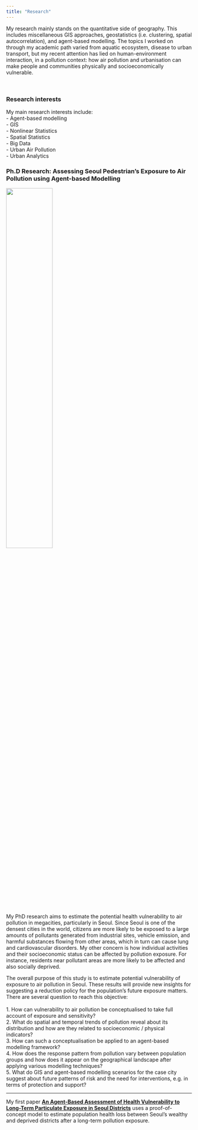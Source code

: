 ```yaml
---
title: "Research"
---
```


My research mainly stands on the quantitative side of geography. This includes miscellaneous GIS approaches, geostatistics (i.e. clustering, spatial autocorrelation), and agent-based modelling. The topics I worked on through my academic path varied from aquatic ecosystem, disease to urban transport, but my recent attention has lied on human-environment interaction, in a pollution context: how air pollution and urbanisation can make people and communities physically and socioeconomically vulnerable.

<br>

### Research interests 
My main research interests include: <br>
 - Agent-based modelling <br>
 - GIS <br>
 - Nonlinear Statistics <br>
 - Spatial Statistics <br>
 - Big Data <br>
 - Urban Air Pollution <br>
 - Urban Analytics <br>


### Ph.D Research: Assessing Seoul Pedestrian's Exposure to Air Pollution using Agent-based Modelling
![](images/seoul.jpg){width=50% .external}

My PhD research aims to estimate the potential health vulnerability to air pollution in megacities, particularly in Seoul. Since Seoul is one of the densest cities in the world, citizens are more likely to be exposed to a large amounts of pollutants generated from industrial sites, vehicle emission, and harmful substances flowing from other areas, which in turn can cause lung and cardiovascular disorders. My other concern is how individual activities and their socioeconomic status can be affected by pollution exposure. For instance, residents near pollutant areas are more likely to be affected and also socially deprived.

The overall purpose of this study is to estimate potential vulnerability of exposure to air pollution in Seoul. These results will provide new insights for suggesting a reduction policy for the population’s future exposure matters. There are several question to reach this objective: <br><br>
  1.	How can vulnerability to air pollution be conceptualised to take full account of exposure and sensitivity? <br>
  2.	What do spatial and temporal trends of pollution reveal about its distribution and how are they related to socioeconomic / physical indicators? <br>
  3.	How can such a conceptualisation be applied to an agent-based modelling framework? <br>
  4.	How does the response pattern from pollution vary between population groups and how does it appear on the geographical landscape after applying various modelling techniques? <br>
  5.	What do GIS and agent-based modelling scenarios for the case city suggest about future patterns of risk and the need for interventions, e.g. in terms of protection and support? <br>

------------------------

My first paper [**An Agent-Based Assessment of Health Vulnerability to Long-Term Particulate Exposure in Seoul Districts**](http://jasss.soc.surrey.ac.uk/22/1/12.html) uses a proof-of-concept model to estimate population health loss between Seoul's wealthy and deprived districts after a long-term pollution exposure. 